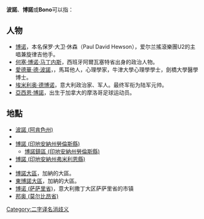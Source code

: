 '''波諾'''、'''博諾'''或'''Bono'''可以指：

==人物==
* [[博诺|博诺]]，本名保罗·大卫·休森（Paul David Hewson），爱尔兰搖滾樂團U2的主唱兼旋律吉他手。
* [[何塞·博诺·马丁内斯|何塞·博诺·马丁内斯]]，西班牙阿爾瓦塞特省出身的政治人物。
* [[愛德華·德·波諾|愛德華·德·波諾]]，，馬耳他人，心理學家，牛津大學心理學學士，劍橋大學醫學博士。
* [[埃米利奥·德博诺|埃米利奥·德博诺]]，意大利政治家、军人。最终军衔为陆军元帅。
* [[亞西恩·博諾|亞西恩·博諾]]，出生于加拿大的摩洛哥足球运动员。

==地點==
* [[波諾_(阿肯色州)|波諾 (阿肯色州)]]
* {{le|波諾 (俄亥俄州)|Bono, Ohio}}
* [[博諾_(印地安納州勞倫斯縣)|博諾 (印地安納州勞倫斯縣)]]
** [[博諾鎮區_(印地安納州勞倫斯縣)|博諾鎮區 (印地安納州勞倫斯縣)]]
* [[博諾_(印地安納州弗米利恩縣)|博諾 (印地安納州弗米利恩縣)]]
* {{le|波諾 (德克薩斯州)|Bono, Texas}}
* [[博諾大區|博諾大區]]，加納的大區。
* [[東博諾大區|東博諾大區]]，加納的大區。
* [[博诺_(萨萨里省)|博诺 (萨萨里省)]]，意大利撒丁大区萨萨里省的市镇
* [[邦奥_(莫尔比昂省)|邦奥 (莫尔比昂省)]]

{{disambig}}

[[Category:二字译名消歧义|Category:二字译名消歧义]]
